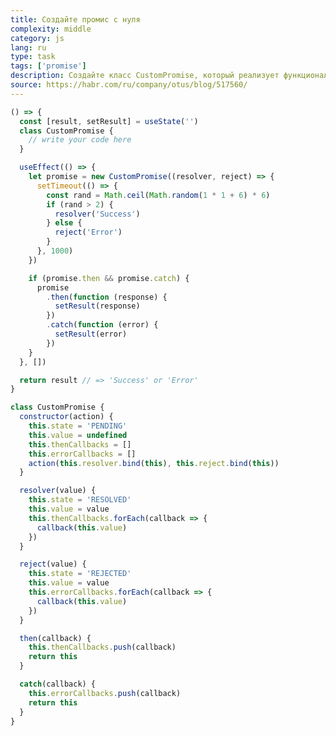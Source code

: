 ```yaml
---
title: Создайте промис с нуля
complexity: middle
category: js
lang: ru
type: task
tags: ['promise']
description: Создайте класс CustomPromise, который реализует функционал класса Promise
source: https://habr.com/ru/company/otus/blog/517560/
---
```


```jsx example
() => {
  const [result, setResult] = useState('')
  class CustomPromise {
    // write your code here 
  }

  useEffect(() => {
    let promise = new CustomPromise((resolver, reject) => {
      setTimeout(() => {
        const rand = Math.ceil(Math.random(1 * 1 + 6) * 6)
        if (rand > 2) {
          resolver('Success')
        } else {
          reject('Error')
        }
      }, 1000)
    })

    if (promise.then && promise.catch) {
      promise
        .then(function (response) {
          setResult(response)
        })
        .catch(function (error) {
          setResult(error)
        })
    }
  }, [])

  return result // => 'Success' or 'Error' 
}


```

```js answer
class CustomPromise {
  constructor(action) {
    this.state = 'PENDING'
    this.value = undefined
    this.thenCallbacks = []
    this.errorCallbacks = []
    action(this.resolver.bind(this), this.reject.bind(this))
  }

  resolver(value) {
    this.state = 'RESOLVED'
    this.value = value
    this.thenCallbacks.forEach(callback => {
      callback(this.value)
    })
  }

  reject(value) {
    this.state = 'REJECTED'
    this.value = value
    this.errorCallbacks.forEach(callback => {
      callback(this.value)
    })
  }

  then(callback) {
    this.thenCallbacks.push(callback)
    return this
  }

  catch(callback) {
    this.errorCallbacks.push(callback)
    return this
  }
}
```
